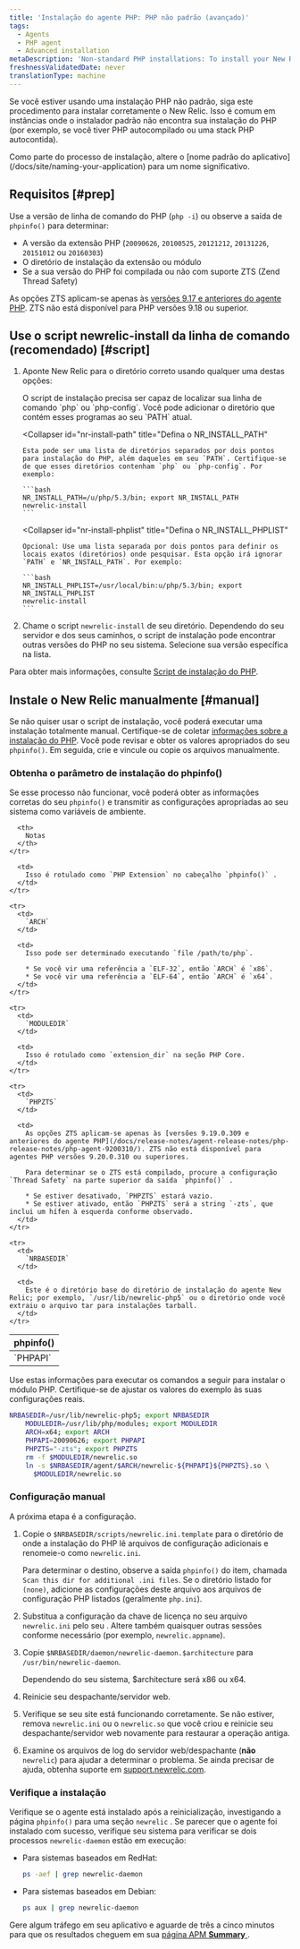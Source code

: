 ```yaml
---
title: 'Instalação do agente PHP: PHP não padrão (avançado)'
tags:
  - Agents
  - PHP agent
  - Advanced installation
metaDescription: 'Non-standard PHP installations: To install your New Relic PHP agent with the newrelic-install script, or to install manually, start here.'
freshnessValidatedDate: never
translationType: machine
---
```


Se você estiver usando uma instalação PHP não padrão, siga este procedimento para instalar corretamente o New Relic. Isso é comum em instâncias onde o instalador padrão não encontra sua instalação do PHP (por exemplo, se você tiver PHP autocompilado ou uma stack PHP autocontida).

<Callout variant="important">
  Como parte do processo de instalação, altere o [nome padrão do aplicativo](/docs/site/naming-your-application) para um nome significativo.
</Callout>

## Requisitos [#prep]

Use a versão de linha de comando do PHP (`php -i`) ou observe a saída de `phpinfo()` para determinar:

* A versão da extensão PHP (`20090626`, `20100525`, `20121212`, `20131226`, `20151012` ou `20160303`)
* O diretório de instalação da extensão ou módulo
* Se a sua versão do PHP foi compilada ou não com suporte ZTS (Zend Thread Safety)

As opções ZTS aplicam-se apenas às [versões 9.17 e anteriores do agente PHP](/docs/release-notes/agent-release-notes/php-release-notes/php-agent-9170300/). ZTS não está disponível para PHP versões 9.18 ou superior.

## Use o script newrelic-install da linha de comando (recomendado) [#script]

1. Aponte New Relic para o diretório correto usando qualquer uma destas opções:

   <CollapserGroup>
     <Collapser
       id="add-php-to-path"
       title="Adicione sua localização PHP ao seu PATH"
     >
       O script de instalação precisa ser capaz de localizar sua linha de comando `php` ou `php-config`. Você pode adicionar o diretório que contém esses programas ao seu `PATH` atual.
     </Collapser>

     <Collapser
       id="nr-install-path"
       title="Defina o NR_INSTALL_PATH"
     >
       Esta pode ser uma lista de diretórios separados por dois pontos para instalação do PHP, além daqueles em seu `PATH`. Certifique-se de que esses diretórios contenham `php` ou `php-config`. Por exemplo:

       ```bash
       NR_INSTALL_PATH=/u/php/5.3/bin; export NR_INSTALL_PATH
       newrelic-install
       ```
     </Collapser>

     <Collapser
       id="nr-install-phplist"
       title="Defina o NR_INSTALL_PHPLIST"
     >
       Opcional: Use uma lista separada por dois pontos para definir os locais exatos (diretórios) onde pesquisar. Esta opção irá ignorar `PATH` e `NR_INSTALL_PATH`. Por exemplo:

       ```bash
       NR_INSTALL_PHPLIST=/usr/local/bin:u/php/5.3/bin; export NR_INSTALL_PHPLIST
       newrelic-install
       ```
     </Collapser>
   </CollapserGroup>

2. Chame o script `newrelic-install` de seu diretório. Dependendo do seu servidor e dos seus caminhos, o script de instalação pode encontrar outras versões do PHP no seu sistema. Selecione sua versão específica na lista.

Para obter mais informações, consulte [Script de instalação do PHP](/docs/agents/php-agent/installation/newrelic-install-script).

## Instale o New Relic manualmente [#manual]

Se não quiser usar o script de instalação, você poderá executar uma instalação totalmente manual. Certifique-se de coletar [informações sobre a instalação do PHP](/docs/agents/php-agent/advanced-installation/php-agent-installation-non-standard-php-advanced/#prep). Você pode revisar e obter os valores apropriados do seu `phpinfo()`. Em seguida, crie e vincule ou copie os arquivos manualmente.

### Obtenha o parâmetro de instalação do phpinfo()

Se esse processo não funcionar, você poderá obter as informações corretas do seu `phpinfo()` e transmitir as configurações apropriadas ao seu sistema como variáveis de ambiente.

<table>
  <thead>
    <tr>
      <th width={125}>
        phpinfo()
      </th>

      <th>
        Notas
      </th>
    </tr>
  </thead>

  <tbody>
    <tr>
      <td>
        `PHPAPI`
      </td>

      <td>
        Isso é rotulado como `PHP Extension` no cabeçalho `phpinfo()` .
      </td>
    </tr>

    <tr>
      <td>
        `ARCH`
      </td>

      <td>
        Isso pode ser determinado executando `file /path/to/php`.

        * Se você vir uma referência a `ELF-32`, então `ARCH` é `x86`.
        * Se você vir uma referência a `ELF-64`, então `ARCH` é `x64`.
      </td>
    </tr>

    <tr>
      <td>
        `MODULEDIR`
      </td>

      <td>
        Isso é rotulado como `extension_dir` na seção PHP Core.
      </td>
    </tr>

    <tr>
      <td>
        `PHPZTS`
      </td>

      <td>
        As opções ZTS aplicam-se apenas às [versões 9.19.0.309 e anteriores do agente PHP](/docs/release-notes/agent-release-notes/php-release-notes/php-agent-9200310/). ZTS não está disponível para agentes PHP versões 9.20.0.310 ou superiores.

        Para determinar se o ZTS está compilado, procure a configuração `Thread Safety` na parte superior da saída `phpinfo()` .

        * Se estiver desativado, `PHPZTS` estará vazio.
        * Se estiver ativado, então `PHPZTS` será a string `-zts`, que inclui um hífen à esquerda conforme observado.
      </td>
    </tr>

    <tr>
      <td>
        `NRBASEDIR`
      </td>

      <td>
        Este é o diretório base do diretório de instalação do agente New Relic; por exemplo, `/usr/lib/newrelic-php5` ou o diretório onde você extraiu o arquivo tar para instalações tarball.
      </td>
    </tr>
  </tbody>
</table>

Use estas informações para executar os comandos a seguir para instalar o módulo PHP. Certifique-se de ajustar os valores do exemplo às suas configurações reais.

```bash
NRBASEDIR=/usr/lib/newrelic-php5; export NRBASEDIR
    MODULEDIR=/usr/lib/php/modules; export MODULEDIR
    ARCH=x64; export ARCH
    PHPAPI=20090626; export PHPAPI
    PHPZTS="-zts"; export PHPZTS
    rm -f $MODULEDIR/newrelic.so
    ln -s $NRBASEDIR/agent/$ARCH/newrelic-${PHPAPI}${PHPZTS}.so \
      $MODULEDIR/newrelic.so
```

### Configuração manual

A próxima etapa é a configuração.

1. Copie o `$NRBASEDIR/scripts/newrelic.ini.template` para o diretório de onde a instalação do PHP lê arquivos de configuração adicionais e renomeie-o como `newrelic.ini`.

   Para determinar o destino, observe a saída `phpinfo()` do item, chamada `Scan this dir for additional .ini files`. Se o diretório listado for `(none)`, adicione as configurações deste arquivo aos arquivos de configuração PHP listados (geralmente `php.ini`).

2. Substitua a configuração da chave de licença no seu arquivo `newrelic.ini` pelo seu <InlinePopover type="licenseKey"/>. Altere também quaisquer outras sessões conforme necessário (por exemplo, `newrelic.appname`).

3. Copie `$NRBASEDIR/daemon/newrelic-daemon.$architecture` para `/usr/bin/newrelic-daemon`.

   Dependendo do seu sistema, $architecture será x86 ou x64.

4. Reinicie seu despachante/servidor web.

5. Verifique se seu site está funcionando corretamente. Se não estiver, remova `newrelic.ini` ou o `newrelic.so` que você criou e reinicie seu despachante/servidor web novamente para restaurar a operação antiga.

6. Examine os arquivos de log do servidor web/despachante (**não** `newrelic`) para ajudar a determinar o problema. Se ainda precisar de ajuda, obtenha suporte em [support.newrelic.com](https://support.newrelic.com).

### Verifique a instalação

Verifique se o agente está instalado após a reinicialização, investigando a página `phpinfo()` para uma seção `newrelic` . Se parecer que o agente foi instalado com sucesso, verifique seu sistema para verificar se dois processos `newrelic-daemon` estão em execução:

* Para sistemas baseados em RedHat:

  ```bash
  ps -aef | grep newrelic-daemon
  ```

* Para sistemas baseados em Debian:

  ```bash
  ps aux | grep newrelic-daemon
  ```

Gere algum tráfego em seu aplicativo e aguarde de três a cinco minutos para que os resultados cheguem em sua [página APM <DNT>**Summary**</DNT> ](/docs/apm/apm-ui-pages/monitoring/apm-summary-page-view-transaction-apdex-usage-data/).

<InstallFeedback/>